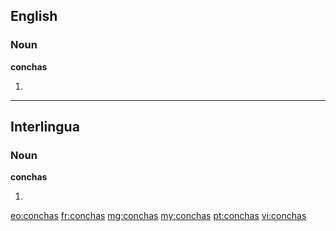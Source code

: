 ==English==

===Noun===
'''conchas'''

# {{plural of|concha}}

----

==Interlingua==

===Noun===
'''conchas'''

# {{plural of|concha|lang=ia}}

[[eo:conchas]]
[[fr:conchas]]
[[mg:conchas]]
[[my:conchas]]
[[pt:conchas]]
[[vi:conchas]]